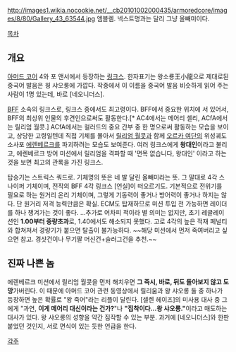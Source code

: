http://images1.wikia.nocookie.net/__cb20101002000435/armoredcore/images/8/80/Gallery_43_63544.jpg
엠블렘. 넥스트명과는 달리 그냥 올빼미이다.

[[목차]]
== 개요 ==
[[아머드 코어]] 4와 포 앤서에서 등장하는 [[링크스]]. 한자표기는 왕소룡王小龍으로 제대로된 중국어 발음은 웡 샤오룽에 가깝다. 작중에서 이 이름을 중국어 발음 비슷하게 읽어 주는 사람이 1명 있는데, 바로 [네오니더스].

[[BFF]] 소속의 링크스로, 링크스 중에서도 최고령이다. BFF에서 중요한 위치에 서 있어서, BFF의 최상위 인물의 후견인으로써도 활동한다.[* AC4에서는 메어리 셸리, ACfA에서는 릴리엄 월콧.]
ACfA에서는 컬러드의 중요 간부 중 한 명으로써 활동하는 모습을 보이고, 상당한 고령일텐데 직접 기체를 몰아서 [[릴리엄 월콧]]과 함께 [[오르카 여단]]의 위성궤도소사포 [[에렌베르크]]를 파괴하려는 모습도 보여준다.
여러 링크스에게 '''왕대인'''이라고 불리고, 에렌베르크 방어 미션에서 릴리엄을 격파할 때 '면목 없습니다, 왕대인' 이라고 하는 것을 보면 최고의 관록을 가진 링크스.

탑승기는 스트릭스 쿼드로. 기체명의 뜻은 네 발 달린 올빼미라는 뜻. 그 말대로 4각 스나이퍼 기체이며, 전작의 BFF 4각 링크스 [언실]이 떠오르기도. 기본적으로 전위기를 필요로 하는 원거리 온리 기체이며, 그렇게 기동력이 좋거나 방어력이 좋거나 하지는 않다. 단 원거리 저격 능력만큼은 확실. ECM도 탑재하므로 미션 투입 전 가능하면 레이더를 하나 챙겨가는 것이 좋다. 
...추가로 어차피 적이라 별 의미는 없지만, 초기 레귤레이션인 '''1.00부터 중량초과'''로, 1.40에서도 해소되지 못했다. 고로 4각의 높은 적재 페널티와 합쳐져서 경량기가 붙으면 탈출이 불가능하다. ~~해당 미션에서 먼저 죽여버리고 싶으면 참고. 경샷건이나 무기팔 머신건+슬러그건을 추천.~~

== 진짜 나쁜 놈 ==
에렌베르크 미션에서 릴리엄 월콧을 먼저 해치우면 '''그 즉시, 바로, 뒤도 돌아보지 않고 도망'''가버린다. 이 때문에 아머드 코어 관련 동영상에서 릴리움과 왕 샤오롱 둘 중 하나가 등장하면 높은 확률로 "왕 죽어"라는 리플이 달린다.
[셀렌 헤이즈]의 미사용 대사 중 그에게 "과연, '''이게 메어리 대신이라는 건가?'''"나 '''"집착이다...왕 샤오롱."'''이라고 매도하는 대사가 있다. 왕 샤오롱의 성향을 약간 짐작할 수 있는 부분.
과거에 [네오니더스]와 한판 붙었던 것인지, 서로 면식이 있는 듯한 언급을 한다.

[[각주]]
